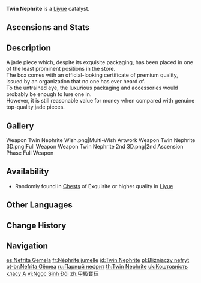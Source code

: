 {{Weapon Infobox
|id             = 14305
|image          = <gallery>
Weapon Twin Nephrite.png|Base
Weapon Twin Nephrite 2nd.png|2nd Ascension
</gallery>
|type           = Catalyst
|releaseDate    = 2020-09-28
|quality        = 3
|base_atk       = 40
|2nd_stat_type  = CRIT Rate
|2nd_stat       = 3.4%
|obtain         = Chests
|passive        = Guerilla Tactics
|effect         = Defeating an opponent increases Movement SPD and ATK by (var1)% for 15s.
|eff_rank1_var1 = 12
|eff_rank2_var1 = 14
|eff_rank3_var1 = 16
|eff_rank4_var1 = 18
|eff_rank5_var1 = 20
|eff_att1       = Movement SPD
|eff_att2       = ATK
}}
{{Description|A jade pendant formed by piecing together two jade stones.}}
'''Twin Nephrite'''{{Lang|zh=甲级宝珏}} is a [[Liyue]] catalyst.

==Ascensions and Stats==
{{Weapon Ascensions and Stats
|ascendMat1 = Mist Veiled Lead Elixir
|ascendMat2 = Mist Veiled Mercury Elixir
|ascendMat3 = Mist Veiled Gold Elixir
|ascendMat4 = Mist Veiled Primo Elixir
|bossMat1   = Mist Grass Pollen
|bossMat2   = Mist Grass
|bossMat3   = Mist Grass Wick
|commonMat1 = Recruit's Insignia
|commonMat2 = Sergeant's Insignia
|commonMat3 = Lieutenant's Insignia
}}

==Description==
A jade piece which, despite its exquisite packaging, has been placed in one of the least prominent positions in the store.<br />
The box comes with an official-looking certificate of premium quality, issued by an organization that no one has ever heard of.<br />
To the untrained eye, the luxurious packaging and accessories would probably be enough to lure one in.<br />
However, it is still reasonable value for money when compared with genuine top-quality jade pieces.

==Gallery==
<gallery>
Weapon Twin Nephrite Wish.png|Multi-Wish Artwork
Weapon Twin Nephrite 3D.png|Full Weapon
Weapon Twin Nephrite 2nd 3D.png|2nd Ascension Phase Full Weapon
</gallery>

==Availability==
*Randomly found in [[Chests]] of Exquisite or higher quality in [[Liyue]]

==Other Languages==
{{Flex|
===Weapon===
{{Other Languages
|en      = Twin Nephrite
|zhs     = 甲级宝珏
|zhs_rm  = Jiǎjí Bǎo Jué
|zht     = 甲級寶玨
|zht_rm  = Jiǎjí Bǎo Jué
|zh_tl   = Class-A Twin Jade
|ja      = 特級の宝玉
|ja_rm   = Tokkyuu no Hougyoku
|ja_tl   = High Quality Jewel
|ko      = 1급 보옥
|ko_rm   = Ilgeup Bo'ok
|ko_tl   = First Grade Jewel
|es      = Nefrita Gemela
|es_tl   = Twin Nephrite
|fr      = Néphrite jumelle
|fr_tl   = Twin Nephrite
|ru      = Парный нефрит
|ru_tl   = Twin Nephrite
|th      = Twin Nephrite
|vi      = Ngọc Sinh Đôi
|vi_tl   = Twin Gem
|de      = Zwillingsnephrit
|de_tl   = Twin Nephrite
|id      = Twin Nephrite
|pt      = Nefrita Gêmea
|pt_tl   = Twin Nephrite
|tr      = İkiz Yeşimtaşı
|tr_tl   = 
|it      = Nefrite gemella
|it_tl   = Twin Nephrite
}}
|
===Passive===
{{Other Languages
|en      = Guerilla Tactics
|zhs     = 奔袭战术
|zhs_rm  = Bēnxí Zhànshù
|zht     = 奔襲戰術
|zht_rm  = Bēnxí Zhànshù
|zh_tl   = 
|ja      = 襲撃戦術
|ja_rm   = Shuugeki Senjutsu
|ja_tl   = Raid Tactics
|ko      = 급습 전술
|ko_tl   = Raid Tactics
|es      = Táctica de asalto
|es_tl   = Assault Tactic
|fr      = Au galop
|fr_tl   = At a Gallop
|ru      = Партизанская тактика
|ru_tl   = Guerilla Tactics
|th      = Guerilla Tactics
|vi      = Chiến Thuật Đột Kích
|vi_tl   = 
|de      = Überfalltaktik
|de_tl   = 
|id      = Guerilla Tactic
|pt      = Táticas de Invasão
|pt_tl   = 
|tr      = Gerilla Taktikleri
|tr_tl   = 
|it      = Tattiche da guerriglia
|it_tl   = 
}}
}}

==Change History==
{{Change History|1.0}}

==Navigation==
{{Weapon Navbox|type=Catalysts}}

[[es:Nefrita Gemela]]
[[fr:Néphrite jumelle]]
[[id:Twin Nephrite]]
[[pl:Bliźniaczy nefryt]]
[[pt-br:Nefrita Gêmea]]
[[ru:Парный нефрит]]
[[th:Twin Nephrite]]
[[uk:Коштовність класу А]]
[[vi:Ngọc Sinh Đôi]]
[[zh:甲級寶珏]]
